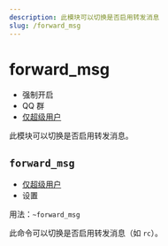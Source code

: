 ```yaml
---
description: 此模块可以切换是否启用转发消息
slug: /forward_msg
---
```


# forward_msg


-   强制开启
-   QQ 群
-   [仅超级用户](permissions)

此模块可以切换是否启用转发消息。

## `forward_msg`

-   [仅超级用户](permissions)
-   设置

用法：`~forward_msg`

此命令可以切换是否启用转发消息（如 `rc`）。
